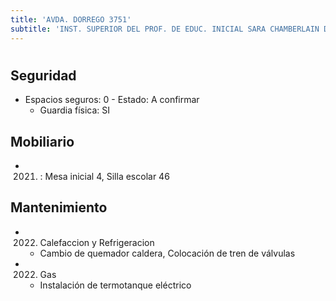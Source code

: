 ```yaml
---
title: 'AVDA. DORREGO 3751'
subtitle: 'INST. SUPERIOR DEL PROF. DE EDUC. INICIAL SARA CHAMBERLAIN DE ECCLESTON (SEDE)'
---
```


#


## Seguridad

*  Espacios seguros: 0 - Estado: A confirmar 
    + Guardia física: SI





## Mobiliario

*  (2021) : Mesa inicial 4, Silla escolar 46 





## Mantenimiento

*  (2022) Calefaccion y Refrigeracion 
    + Cambio de quemador caldera, Colocación de tren de válvulas

*  (2022) Gas 
    + Instalación de termotanque eléctrico



